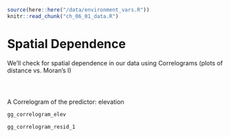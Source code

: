 ```r
source(here::here("/data/environment_vars.R"))
knitr::read_chunk("ch_06_01_data.R")
```


# Spatial Dependence

We'll check for spatial dependence in our data using Correlograms (plots of distance vs. Moran's I)

```r
```
```r
```
```r
```

A Correlogram of the predictor: elevation

```r
gg_correlogram_elev
```



```r
gg_correlogram_resid_1
```





<!-- # Aspatial model building {.tabset} -->

<!-- Let's try three aspatial **logistic regression models**: -->

<!-- We'll use three different sets of predictors. -->

<!-- ## Elevation -->
<!-- <div class="fold s o"> -->
<!-- ```{r model_1_center, class.source='klippy'} -->
<!-- ``` -->
<!-- </div> -->



<!-- ## Elevation, slope, aspect -->
<!-- <div class="fold s o"> -->
<!-- ```{r model_2_center, class.source='klippy'} -->
<!-- ``` -->
<!-- </div> -->




<!-- ## Quadratic elevation -->
<!-- <div class="fold s o"> -->
<!-- ```{r model_3_center, class.source='klippy'} -->
<!-- ``` -->
<!-- </div> -->


<!-- # Aspatial Model Diagnostics -->

<!-- In this example, I'm including only some **very** basice model diagnostics: residual plots.  I'm also going to proceed as if the diagnostics were totally fine.  In a real analysis, you'd want to perform a more thorough set of model diagnostics. -->


<!-- Here's a very nice article about plotting residuals with ggplot:  -->
<!-- <a href="https://drsimonj.svbtle.com/visualising-residuals">Visualising Residuals by Simon Jackson</a> -->

<!-- The following are simple base R plots: -->

<!-- ## Elevation Model -->

<!-- Elevation vs residuals and predicted vs. residuals plots for model 1:  -->

<!-- <div class="fold s"> -->
<!-- ```{r model_1_diagnostics} -->
<!-- ``` -->
<!-- </div> -->


<!-- ## Quadratic Elevation Model -->

<!-- We'll only plot the predicted vs. residuals plot here.  Since this model has mutliple predictors plotting predictors vs. residuals is more complicated. -->

<!-- <div class="fold s"> -->
<!-- ```{r model_3_diagnostics} -->
<!-- ``` -->
<!-- </div> -->

